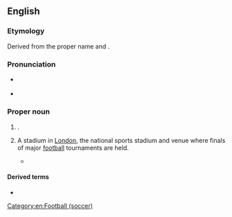 ==English==
{{wikipedia}}

===Etymology===
Derived from the {{der|en|ang|-}} proper name {{m|ang|Wemba}} and {{m|ang|lēah|t=clearing in a forest; meadow, [[leigh]]}}.
{{cln|en|words suffixed with -leigh}}

===Pronunciation===
* {{a|UK}} {{IPA|en|/wɛmbli/}}
* {{audio|en|LL-Q1860 (eng)-Vealhurl-Wembley.wav|Audio (Berkshire, UK)}}

===Proper noun===
{{wikipedia|Wembley Stadium}}
{{en-proper noun}}

# {{place|en|suburb|of|city/London|in northwestern|co/Greater London|cc/England}}.
# A stadium in [[London]], the national sports stadium and venue where finals of major [[football]] tournaments are held.
#: {{ux|en|If they carry on with their good form, they'll be at '''Wembley''' at the end of the season.}}
#* {{quote-journal|en
|date=April 11, 2011
|author=Phil McNulty
|title=Liverpool 3 - 0 Man City
|work=BBC Sport
|url=http://news.bbc.co.uk/sport2/hi/football/eng_prem/9449111.stm
|page=
|passage=Dirk Kuyt sandwiched a goal in between Carroll's double as City endured a night of total misery, with captain Carlos Tevez limping off early on with a hamstring strain that puts a serious question mark over his participation in Saturday's FA Cup semi-final against Manchester United at '''Wembley'''.}}

====Derived terms====
* {{l|en|North Wembley}}

[[Category:en:Football (soccer)]]